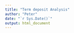 ```yaml
---
title: "Term deposit Analysis"
author: "Peter"
date: "`r Sys.Date()`"
output: html_document
---
```

